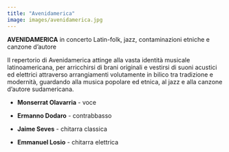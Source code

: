 ```yaml
---
title: "Avenidamerica"
image: images/avenidamerica.jpg
---
```


**AVENIDAMERICA** in concerto Latin-folk, jazz, contaminazioni etniche e canzone d'autore

Il repertorio di Avenidamerica attinge alla vasta identità musicale latinoamericana, per arricchirsi di brani originali e vestirsi di suoni acustici ed elettrici attraverso arrangiamenti volutamente in bilico tra tradizione e modernità, guardando alla musica popolare ed etnica, al jazz e alla canzone d'autore sudamericana.

-   **Monserrat Olavarria** - voce

-   **Ermanno Dodaro** - contrabbasso

-   **Jaime Seves** - chitarra classica

-   **Emmanuel Losio** - chitarra elettrica
